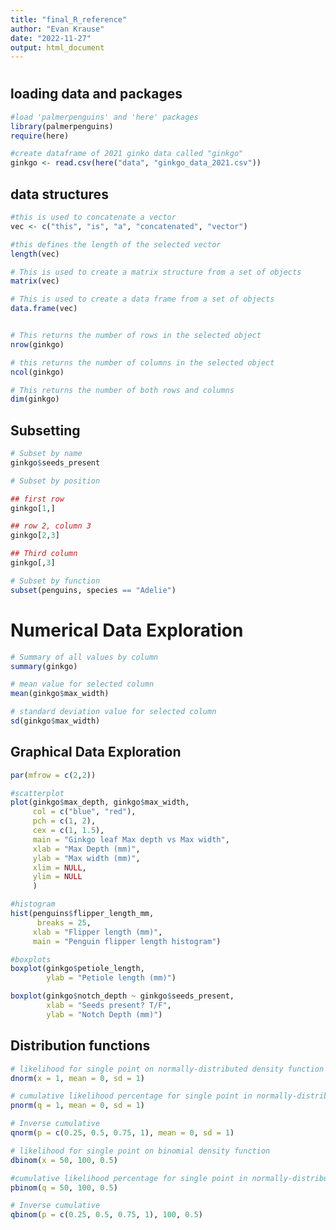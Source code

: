 ```yaml
---
title: "final_R_reference"
author: "Evan Krause"
date: "2022-11-27"
output: html_document
---
```


# 

## loading data and packages
```r
#load 'palmerpenguins' and 'here' packages
library(palmerpenguins)
require(here)

#create dataframe of 2021 ginko data called "ginkgo"
ginkgo <- read.csv(here("data", "ginkgo_data_2021.csv"))
```

## data structures
```r

#this is used to concatenate a vector
vec <- c("this", "is", "a", "concatenated", "vector")

#this defines the length of the selected vector
length(vec)

# This is used to create a matrix structure from a set of objects
matrix(vec)

# This is used to create a data frame from a set of objects
data.frame(vec)


# This returns the number of rows in the selected object
nrow(ginkgo)

# this returns the number of columns in the selected object
ncol(ginkgo)

# This returns the number of both rows and columns 
dim(ginkgo)
```

## Subsetting
```r
# Subset by name
ginkgo$seeds_present

# Subset by position

## first row
ginkgo[1,]

## row 2, column 3
ginkgo[2,3]

## Third column
ginkgo[,3]

# Subset by function
subset(penguins, species == "Adelie")
```

# Numerical Data Exploration
```r
# Summary of all values by column
summary(ginkgo)

# mean value for selected column
mean(ginkgo$max_width)

# standard deviation value for selected column
sd(ginkgo$max_width)

```

## Graphical Data Exploration
```r
par(mfrow = c(2,2))

#scatterplot
plot(ginkgo$max_depth, ginkgo$max_width,
     col = c("blue", "red"),
     pch = c(1, 2),
     cex = c(1, 1.5),
     main = "Ginkgo leaf Max depth vs Max width",
     xlab = "Max Depth (mm)",
     ylab = "Max width (mm)",
     xlim = NULL,
     ylim = NULL
     )

#histogram
hist(penguins$flipper_length_mm,
      breaks = 25,
     xlab = "Flipper length (mm)",
     main = "Penguin flipper length histogram")

#boxplots
boxplot(ginkgo$petiole_length,
        ylab = "Petiole length (mm)")

boxplot(ginkgo$notch_depth ~ ginkgo$seeds_present,
        xlab = "Seeds present? T/F",
        ylab = "Notch Depth (mm)")
```

## Distribution functions
```r

# likelihood for single point on normally-distributed density function
dnorm(x = 1, mean = 0, sd = 1)

# cumulative likelihood percentage for single point in normally-distributed density function
pnorm(q = 1, mean = 0, sd = 1)

# Inverse cumulative
qnorm(p = c(0.25, 0.5, 0.75, 1), mean = 0, sd = 1)

# likelihood for single point on binomial density function
dbinom(x = 50, 100, 0.5)

#cumulative likelihood percentage for single point in normally-distributed density function
pbinom(q = 50, 100, 0.5)

# Inverse cumulative
qbinom(p = c(0.25, 0.5, 0.75, 1), 100, 0.5)
```

